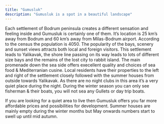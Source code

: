 ```yaml
---
title: "Gumusluk"
description: "Gumusluk is a spot in a beautiful landscape"
---
```


Each settlement of Bodrum peninsula creates a different sensation and feeling inside and Gumusluk is certainly one of them. It’s location is 25 km’s away from Bodrum and 60 km’s away from Milas-Bodrum airport. According to the census the population is 4050. The popularity of the bays, scenery and sunset views attracts both local and foreign visitors. This settlement leads to Yalikavak, the shore line passing on its way leads to lots of different size bays and the remains of the lost city to rabbit island. The main promenade down the sea side offers execellent quality and choices of sea food & Mediterranian cusine. Local residents have their properties to the left and right of the settlement closely followed with the summer houses from outside towards Yalikavak. As there are no night clubs in this area it’s a very quiet place during the night. During the winter season you can only see fisherman & their boats, you will not sea any Gullets or day trip boats.

If you are looking for a quiet area to live then Gumusluk offers you far more affordable prices and possibilities for development. Summer houses are mainly empty during the winter months but May onwards numbers start to swell up until mid autumn.